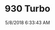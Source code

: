 ---
width: 2000
height: 1333
title: 930 Turbo
description: 930 Turbo in Ice Metallic Green
date: 5/8/2018 6:33:43 AM
cameraMake: Sony
cameraModel: ILCE-7M2
lens: FE 35mm F2.8 ZA
settingsfStop: f/4.5
settingsISO: ISO 100
settingsShutter: 1/80
settingsFocalLength: 35 mm
---